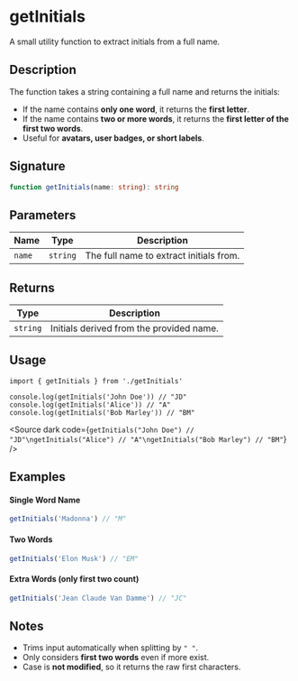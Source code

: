 

<Meta title='Helpers/get-initials' />

# getInitials

A small utility function to extract initials from a full name.

## Description

The function takes a string containing a full name and returns the initials:

- If the name contains **only one word**, it returns the **first letter**.
- If the name contains **two or more words**, it returns the **first letter of the first two words**.
- Useful for **avatars, user badges, or short labels**.

## Signature

```ts
function getInitials(name: string): string
```

## Parameters

| Name   | Type     | Description                             |
| ------ | -------- | --------------------------------------- |
| `name` | `string` | The full name to extract initials from. |

## Returns

| Type     | Description                              |
| -------- | ---------------------------------------- |
| `string` | Initials derived from the provided name. |

## Usage

```tsx
import { getInitials } from './getInitials'

console.log(getInitials('John Doe')) // "JD"
console.log(getInitials('Alice')) // "A"
console.log(getInitials('Bob Marley')) // "BM"
```

<Source dark code={`getInitials("John Doe") // "JD"\ngetInitials("Alice") // "A"\ngetInitials("Bob Marley") // "BM"`} />

## Examples

#### <b>Single Word Name</b>

```ts
getInitials('Madonna') // "M"
```

#### <b>Two Words</b>

```ts
getInitials('Elon Musk') // "EM"
```

#### <b>Extra Words (only first two count)</b>

```ts
getInitials('Jean Claude Van Damme') // "JC"
```

## Notes

- Trims input automatically when splitting by `" "`.
- Only considers **first two words** even if more exist.
- Case is **not modified**, so it returns the raw first characters.
